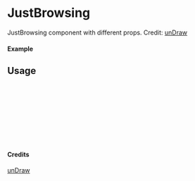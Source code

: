 
<Meta of={JustBrowsing} title="unDraw/JustBrowsing" />

# JustBrowsing

JustBrowsing component with different props.
Credit: [unDraw](https://undraw.co/illustrations)

#### Example

<Canvas of={JustBrowsing.Primary} />

## Usage

```ts
import { JustBrowsing } from "yadl-ui";

const Example = () => {
  return (
      <JustBrowsing />
  );
};

export default Example;
```

#### Credits
[unDraw](https://undraw.co/illustrations)

